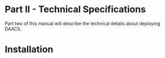 # Part II - Technical Specifications {-}

Part two of this manual will describe the technical details about deploying DAACS.

# Installation

